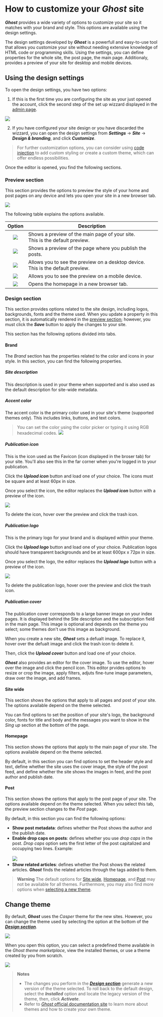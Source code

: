 # How to customize your _Ghost_ site

_**Ghost**_ provides a wide variety of options to customize your site so it matches with your brand and style. This options are available using the design settings.

The design settings developed by _**Ghost**_ is a powerfull and easy-to-use tool that allows you customize your site without needing extensive knowledge of HTML code or programming skills. Using the settings, you can define properties for the whole site, the post page, the main page. Additionaly, provides a preview of your site for desktop and mobile devices.

## Using the design settings

To open the design settings, you have two options: 

1. If this is the first time you are configuring the site as your just opened the account, click the second step of the set up wizzard displayed in the [admin page](/ghost/ghost-account#admin-page).

![](/images/ghost005.png)

2. If you have configured your site design or you have discarded the wizzard, you can open the design settings from _**Settings**_ → _**Site**_ → _**Design & branding**_, and click _**Customize**_.

> For further customization options, you can consider using [code injection](https://ghost.org/help/code-injection-styles/) to add custom styling or create a custom theme, which can offer endless possibilities.

Once the editor is opened, you find the following sections.

### Preview section

This section provides the options to preview the style of your home and post pages on any device and lets you open your site in a new browser tab.

![](/images/ghost006.png)

The following table explains the options available.

| Option | Description |
|:-:|---|
| ![](/images/ghost007.png) | Shows a preview of the main page of your site.<br />This is the default preview. |
| ![](/images/ghost008.png) | Shows a preview of the page where you publish the posts. |
| ![](/images/ghost009.png) | Allows you to see the preview on a desktop device.<br />This is the default preview. |
| ![](/images/ghost010.png) | Allows you to see the preview on a mobile device. |
| ![](/images/ghost011.png) | Opens the homepage in a new browser tab. |

### Design section

This section provides options related to the site design, including logos, backgrounds, fonts and the theme used. When you update a property in this section, it is automatically rendered in the [preview section](#preview-section); however, you must click the _**Save**_ button to apply the changes to your site.

This section has the following options divided into tabs.

#### Brand

The _Brand_ section has the properties related to the color and icons in your style. In this section, you can find the following properties.

##### Site description
This description is used in your theme when supported and is also used as the default description for site-wide metadata.

##### Accent color
The accent color is the primary color used in your site's theme (supported themes only). This includes links, buttons, and text colors.

> You can set the color using the color picker or typing it using RGB hexadecimal codes.
> ![](/images/ghost012.png)

##### Publication icon
This is the icon used as the Favicon (icon displayed in the broser tab) for your site. You'll also see this in the far corner when you're logged in to your publication. 

Click the _**Upload icon**_ button and load one of your choice. The icons must be square and at least 60px in size.

Once you select the icon, the editor replaces the _**Upload icon**_ button with a preview of the icon.

![](/images/ghost013.png)

To delete the icon, hover over the preview and click the trash icon.

##### Publication logo
This is the primary logo for your brand and is displayed within your theme. 

Click the _**Upload logo**_ button and load one of your choice. Publication logos should have transparent backgrounds and be at least 600px x 72px in size.

Once you select the logo, the editor replaces the _**Upload logo**_ button with a preview of the icon.

![](/images/ghost014.png)

To delete the publication logo, hover over the preview and click the trash icon.

##### Publication cover
The publication cover corresponds to a large banner image on your index pages. It is displayed behind the Site description and the subscription field in the main page. This image is optional and depends on the theme you select; some themes don't use this image as background. 

When you create a new site, _**Ghost**_ sets a defualt image. To replace it, hover over the defualt image and click the trash icon to delete it.

Then, click the _**Upload cover**_ button and load one of your choice.

_**Ghost**_ also provides an editor for the cover image. To use the editor, hover over the image and click the pencil icon. This editor prvides options to resize or crop the image, apply filters, adjuts fine-tune image parameters, draw over the image, and add frames.

#### Site wide

This section shows the options that apply to all pages and post of your site. The options available depend on the theme selected. 

You can find options to set the position of your site's logo, the background color, fonts for title and body and the messages you want to show in the _Sing up_ section at the bottom of the page.

#### Homepage

This section shows the options that apply to the main page of your site. The options available depend on the theme selected.

By default, in this section you can find options to set the header style and text, define whether the site uses the cover image, the style of the post feed, and define whether the site shows the images in feed, and the post author and publish date.

#### Post

This section shows the options that apply to the post page of your site. The options available depend on the theme selected. When you select this tab, the preview section changes to the _Post_ page.

By default, in this section you can find the following options:

* **Show post metadata**: defines whether the Post shows the author and the publish date. 
* **Enable drop caps on posts**: defines whether you use _drop caps_ in the post. _Drop caps_ option sets the first letter of the post capitalized and occupying two lines. Example:<br /><br />![](/images/ghost015.png)
* **Show related articles**: defines whether the Post shows the related articles. _**Ghost**_ finds the related articles through the tags added to them.

> **Warning**
> The default options for [Site wide](#site-wide), [Homepage](#homepage), and [Post](#post) may not be available for all themes. Furthermore, you may also find more options when [selecting a new theme](#change-theme).

## Change theme

By default, _**Ghost**_ uses the _Casper_ theme for the new sites. However, you can change the theme used by selecting the option at the bottom of the [_**Design section**_](#design-section).

![](/images/ghost016.png)

When you open this option, you can select a predefined theme available in the _Ghost theme marketplace_, view the installed themes, or use a theme created by you from scratch.

![](/images/ghost017.png)

> **Notes**
> * The changes you perform in the [_**Design section**_](#design-section) generate a new version of the theme selected. To roll back to the default design, select the _**Installed**_ option and locate the legacy version of the theme, then, click _**Activate**_.
> * Refer to [_Ghost_ official documentation site](https://ghost.org/help/installing-a-theme/) to learn more about themes and how to create your own theme.